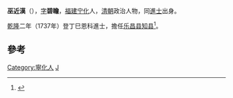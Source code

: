 '''巫近漢'''（{{bd|？||？|catIdx=W王}}），[[表字|字]]'''碧瞻'''，[[福建|福建]][[宁化|宁化]]人，[[清朝|清朝]]政治人物，同[[進士|進士]]出身。

[[乾隆|乾隆]]二年（1737年）登丁巳恩科進士，擔任[[乐昌县|乐昌县]][[知县|知县]]<ref>{{cite news|title=福建三明市志-第一节　历代进士(已知)名表|author=福建省地方志编纂委员会|url=http://www.fjsq.gov.cn/showtext.asp?ToBook=3147&index=3580|accessdate=2013-08-31|newspaper=福建省地方志编纂委员会|archive-url=https://web.archive.org/web/20131002173013/http://www.fjsq.gov.cn/showtext.asp?ToBook=3147&index=3580|archive-date=2013-10-02|dead-url=yes}}</ref>。

==參考==
{{reflist}}

{{清朝人物小作品}}
{{乾隆二年丁巳恩科殿試金榜}}

[[Category:寧化人|Category:寧化人]]
[[Category:巫姓|J]]